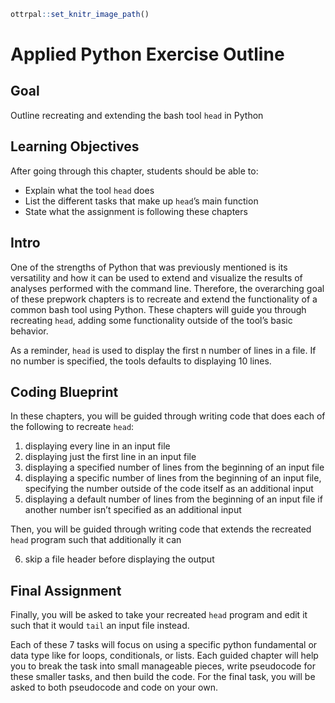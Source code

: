 ```r
ottrpal::set_knitr_image_path()
```

# Applied Python Exercise Outline

## Goal

Outline recreating and extending the bash tool `head` in Python

## Learning Objectives

After going through this chapter, students should be able to:

* Explain what the tool `head` does
* List the different tasks that make up `head`'s main function
* State what the assignment is following these chapters

## Intro

One of the strengths of Python that was previously mentioned is its versatility and how it can be used to extend and visualize the results of analyses performed with the command line. Therefore, the overarching goal of these prepwork chapters is to recreate and extend the functionality of a common bash tool using Python. These chapters will guide you through recreating `head`, adding some functionality outside of the tool's basic behavior.

As a reminder, `head` is used to display the first n number of lines in a file. If no number is specified, the tools defaults to displaying 10 lines.

## Coding Blueprint

In these chapters, you will be guided through writing code that does each of the following to recreate `head`:

1. displaying every line in an input file
2. displaying just the first line in an input file
3. displaying a specified number of lines from the beginning of an input file
4. displaying a specific number of lines from the beginning of an input file, specifying the number outside of the code itself as an additional input
5. displaying a default number of lines from the beginning of an input file if another number isn't specified as an additional input

Then, you will be guided through writing code that extends the recreated `head` program such that additionally it can

6. skip a file header before displaying the output

## Final Assignment

Finally, you will be asked to take your recreated `head` program and edit it such that it would `tail` an input file instead.

Each of these 7 tasks will focus on using a specific python fundamental or data type like for loops, conditionals, or lists. Each guided chapter will help you to break the task into small manageable pieces, write pseudocode for these smaller tasks, and then build the code. For the final task, you will be asked to both pseudocode and code on your own.
